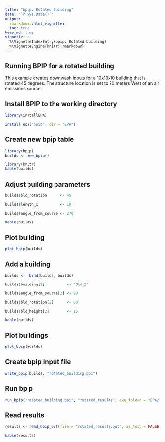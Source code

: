 ```yaml
---
title: "bpip: Rotated building"
date: "`r Sys.Date()`"
output: 
  rmarkdown::html_vignette:
  toc: true
keep_md: true
vignette: >
  %\VignetteIndexEntry{bpip: Rotated building}
  %\VignetteEngine{knitr::rmarkdown}
---
```

  
## Running BPIP for a rotated building
  
This example creates downwash inputs for a 10x10x10 building that is rotated 45 degrees. The structure location is set to 20 meters West of an air emissions source.

## Install BPIP to the working directory
```r
library(installEPA)

install_epa("bpip", dir = "EPA")
```

## Create new bpip table
```r
library(bpip)
builds <- new_bpip()

library(knitr)
kable(builds)
```

## Adjust building parameters
```r
builds$bld_rotation      <- 45

builds$length_x          <- 10

builds$angle_from_source <- 270 

kable(builds)
```

## Plot building
```r
plot_bpip(builds)
```


## Add a building
```r
builds <- rbind(builds, builds)

builds$building[2]          <- "Bld_2"

builds$angle_from_source[2] <- 90

builds$bld_rotation[2]      <- 60

builds$bld_height[2]        <- 15

kable(builds)
```

## Plot buildings
```r
plot_bpip(builds)
```

## Create bpip input file
```r
write_bpip(builds, "rotated_building.bpi")
```

## Run bpip
```r
run_bpip("rotated_building.bpi", "rotated_results", exe_folder = "EPA/")
```

## Read results
```r
results <- read_bpip_out(file = "rotated_results.out", as_text = FALSE)

kable(results)
```
